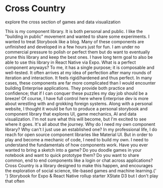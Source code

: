 
<Meta title="missions/design" />

# Cross Country

<Subtitle>explore the cross section of games and data visualization</Subtitle>

<Paragraph>
  This is my component library. It is both personal and public. I like the "building in public" movement and wanted to
  share some experiments. I wanted to treat Storybook like a blog. Many of these components are unfinished and developed
  in a few hours just for fun. I am under no commercial pressure to polish or perfect them but do want to eventually
  prune this library and keep the best ones. I have long term goal to also be able to use this library in React Native
  via Expo.
</Paragraph>
<Paragraph>
  What is a perfect component anyways? To me, it has a single purpose; it is composable and well-tested. It often
  arrives at my idea of perfection after many rounds of iteration and interaction. It feels rigid/hardened and thus
  perfect.
</Paragraph>
<Paragraph>
  In many cases, these components are far more complicated than I would encounter building Enterprise applications. They
  provide both practice and confidence; that if I can conquer these puzzles my day job should be a breeze! Of course, I
  have full control here where Enterprise dev is more about wrestling with and grokking foreign systems.
</Paragraph>
<Paragraph>
  Along with a personal website, I thought it would be fun to produce a personal storybook and component library that
  explores UI, game mechanics, AI and data visualization. I'm not sure what this will become, but I'm excited to see
  where it goes. It's all about the journey.
</Paragraph>
<Paragraph>
  Why do I need my own component library? Why can't I just use an established one? In my professional life, I do reach
  for open source component libraries like Material UI.
</Paragraph>
<Paragraph>
  But in order to play and become a mechanic of code, I need to build my own. I need to understand the fundamentals of
  how components work.
</Paragraph>
<Paragraph>
  Have you ever wanted to bring a sketch into a game? Do you doodle games in your notebook and want to quick prototype
  them? Do you want to share common, end to end components like a login or chat across applications? Cross Country is a
  library designed to make this happen, and encourages the exploration of social science, tile-based games and machine
  learning.{' '}
</Paragraph>
<List>
  <ListItem>
    <Link url="https://storybook.js.org/tutorials/intro-to-storybook/react-native/en/get-started/">
      Storybook for Expo & React Native
    </Link>
  </ListItem>
  <ListItem>
    <Link url="https://github.com/jaebradley/example-rollup-react-component-npm-package">rollup starter</Link>
  </ListItem>
  <ListItem>
    <Link url="https://xstate.js.org/">XState</Link>
  </ListItem>
  <ListItem>
    <Link url="https://www.npmjs.com/package/d3">D3</Link>
  </ListItem>
  <ListItem>
    <Link url="https://boingboing.net/2022/12/03/why-its-completely-ok-to-be-into-tabletop-gaming-and-not-play-very-often-if-at-all.html">
      but I don't play that often
    </Link>
  </ListItem>
</List>
